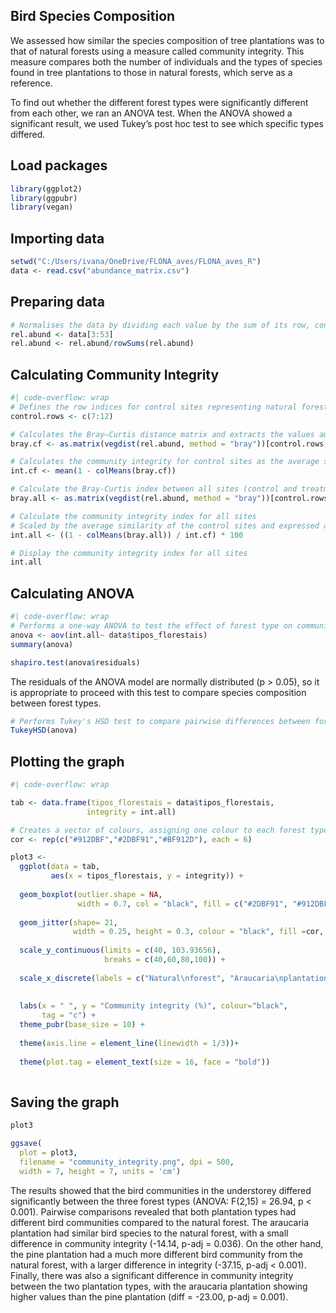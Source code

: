 ## Bird Species Composition

We assessed how similar the species composition of tree plantations was to that of natural forests using a measure called community integrity. This measure compares both the number of individuals and the types of species found in tree plantations to those in natural forests, which serve as a reference.

To find out whether the different forest types were significantly different from each other, we ran an ANOVA test. When the ANOVA showed a significant result, we used Tukey's post hoc test to see which specific types differed.

## Load packages
```r
library(ggplot2)
library(ggpubr)
library(vegan)
```

## Importing data
```r
setwd("C:/Users/ivana/OneDrive/FLONA_aves/FLONA_aves_R")
data <- read.csv("abundance_matrix.csv")
```

## Preparing data
```r
# Normalises the data by dividing each value by the sum of its row, converting counts to relative abundances
rel.abund <- data[3:53]
rel.abund <- rel.abund/rowSums(rel.abund)
```

## Calculating Community Integrity
```r
#| code-overflow: wrap
# Defines the row indices for control sites representing natural forest
control.rows <- c(7:12)

# Calculates the Bray–Curtis distance matrix and extracts the values among control sites (natural forest)
bray.cf <- as.matrix(vegdist(rel.abund, method = "bray"))[control.rows, control.rows]

# Calculates the community integrity for control sites as the average similarity (1 minus mean Bray–Curtis distance)
int.cf <- mean(1 - colMeans(bray.cf))

# Calculate the Bray-Curtis index between all sites (control and treatment)
bray.all <- as.matrix(vegdist(rel.abund, method = "bray"))[control.rows, ]

# Calculate the community integrity index for all sites
# Scaled by the average similarity of the control sites and expressed as a percentage
int.all <- ((1 - colMeans(bray.all)) / int.cf) * 100

# Display the community integrity index for all sites
int.all
```

## Calculating ANOVA
```r
#| code-overflow: wrap
# Performs a one-way ANOVA to test the effect of forest type on community integrity and checks for normality of residuals
anova <- aov(int.all~ data$tipos_florestais)
summary(anova)

shapiro.test(anova$residuals)

```
The residuals of the ANOVA model are normally distributed (p > 0.05), so it is appropriate to proceed with this test to compare species composition between forest types.

```r
# Performs Tukey's HSD test to compare pairwise differences between forest types
TukeyHSD(anova)
```

## Plotting the graph
```r
#| code-overflow: wrap

tab <- data.frame(tipos_florestais = data$tipos_florestais,
                 integrity = int.all)

# Creates a vector of colours, assigning one colour to each forest type (6 samples per type)
cor <- rep(c("#912DBF","#2DBF91","#BF912D"), each = 6)

plot3 <- 
  ggplot(data = tab, 
         aes(x = tipos_florestais, y = integrity)) +
  
  geom_boxplot(outlier.shape = NA,
               width = 0.7, col = "black", fill = c("#2DBF91", "#912DBF", "#BF912D"), alpha =0.3, show.legend = FALSE) +
  
  geom_jitter(shape= 21, 
              width = 0.25, height = 0.3, colour = "black", fill =cor, size = 2.5) +
  
  scale_y_continuous(limits = c(40, 103.93656),
                     breaks = c(40,60,80,100)) +
  
  scale_x_discrete(labels = c("Natural\nforest", "Araucaria\nplantation", "Pine\nplantation"))+
  
  
  labs(x = " ", y = "Community integrity (%)", colour="black", 
       tag = "c") +
  theme_pubr(base_size = 10) + 
  
  theme(axis.line = element_line(linewidth = 1/3))+
  
  theme(plot.tag = element_text(size = 16, face = "bold"))
  
```

## Saving the graph
```r
plot3

ggsave(
  plot = plot3,
  filename = "community_integrity.png", dpi = 500,
  width = 7, height = 7, units = 'cm')
```

The results showed that the bird communities in the understorey differed significantly between the three forest types (ANOVA: F(2,15) = 26.94, p < 0.001). Pairwise comparisons revealed that both plantation types had different bird communities compared to the natural forest. The araucaria plantation had similar bird species to the natural forest, with a small difference in community integrity (-14.14, p-adj = 0.036). On the other hand, the pine plantation had a much more different bird community from the natural forest, with a larger difference in integrity (-37.15, p-adj < 0.001). Finally, there was also a significant difference in community integrity between the two plantation types, with the araucaria plantation showing higher values than the pine plantation (diff = -23.00, p-adj = 0.001).
